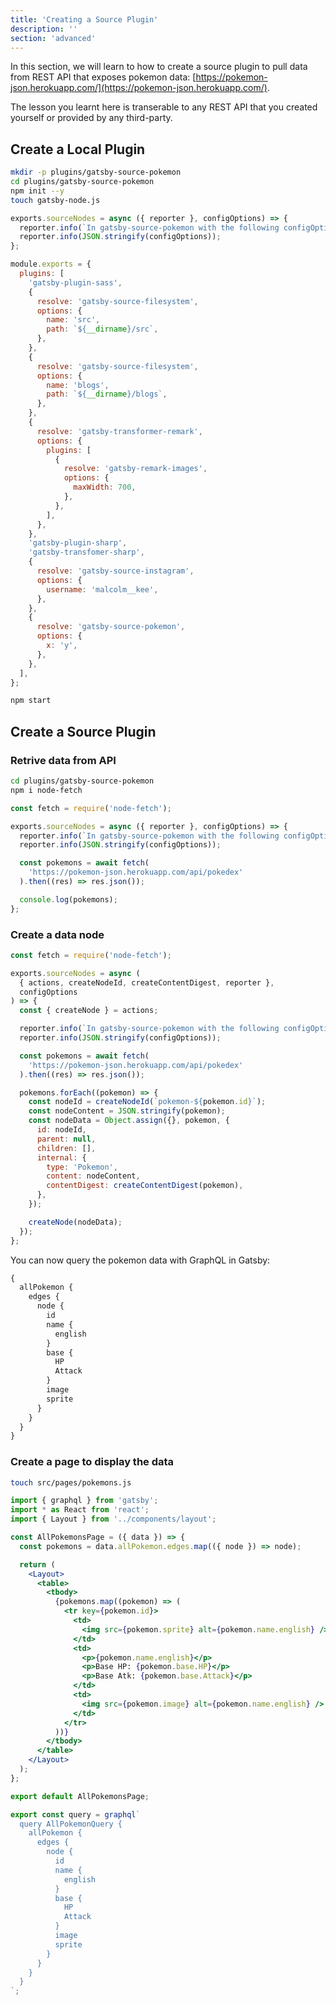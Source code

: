 ```yaml
---
title: 'Creating a Source Plugin'
description: ''
section: 'advanced'
---
```


In this section, we will learn to how to create a source plugin to pull data from REST API that exposes pokemon data: [https://pokemon-json.herokuapp.com/](https://pokemon-json.herokuapp.com/).

The lesson you learnt here is transerable to any REST API that you created yourself or provided by any third-party.

## Create a Local Plugin

```bash
mkdir -p plugins/gatsby-source-pokemon
cd plugins/gatsby-source-pokemon
npm init --y
touch gatsby-node.js
```

```js title="plugins/gatsby-source-pokemon/gatsby-node.js"
exports.sourceNodes = async ({ reporter }, configOptions) => {
  reporter.info(`In gatsby-source-pokemon with the following configOptions`);
  reporter.info(JSON.stringify(configOptions));
};
```

```js title="gatsby-config.js" {38-43}
module.exports = {
  plugins: [
    'gatsby-plugin-sass',
    {
      resolve: 'gatsby-source-filesystem',
      options: {
        name: 'src',
        path: `${__dirname}/src`,
      },
    },
    {
      resolve: 'gatsby-source-filesystem',
      options: {
        name: 'blogs',
        path: `${__dirname}/blogs`,
      },
    },
    {
      resolve: 'gatsby-transformer-remark',
      options: {
        plugins: [
          {
            resolve: 'gatsby-remark-images',
            options: {
              maxWidth: 700,
            },
          },
        ],
      },
    },
    'gatsby-plugin-sharp',
    'gatsby-transfomer-sharp',
    {
      resolve: 'gatsby-source-instagram',
      options: {
        username: 'malcolm__kee',
      },
    },
    {
      resolve: 'gatsby-source-pokemon',
      options: {
        x: 'y',
      },
    },
  ],
};
```

```bash
npm start
```

## Create a Source Plugin

### Retrive data from API

```bash
cd plugins/gatsby-source-pokemon
npm i node-fetch
```

```js title="plugins/gatsby-source-pokemon/gatsby-node.js" {0,6-10}
const fetch = require('node-fetch');

exports.sourceNodes = async ({ reporter }, configOptions) => {
  reporter.info(`In gatsby-source-pokemon with the following configOptions`);
  reporter.info(JSON.stringify(configOptions));

  const pokemons = await fetch(
    'https://pokemon-json.herokuapp.com/api/pokedex'
  ).then((res) => res.json());

  console.log(pokemons);
};
```

### Create a data node

```js title="plugins/gatsby-source-pokemon/gatsby-node.js" {3,6,15-30}
const fetch = require('node-fetch');

exports.sourceNodes = async (
  { actions, createNodeId, createContentDigest, reporter },
  configOptions
) => {
  const { createNode } = actions;

  reporter.info(`In gatsby-source-pokemon with the following configOptions`);
  reporter.info(JSON.stringify(configOptions));

  const pokemons = await fetch(
    'https://pokemon-json.herokuapp.com/api/pokedex'
  ).then((res) => res.json());

  pokemons.forEach((pokemon) => {
    const nodeId = createNodeId(`pokemon-${pokemon.id}`);
    const nodeContent = JSON.stringify(pokemon);
    const nodeData = Object.assign({}, pokemon, {
      id: nodeId,
      parent: null,
      children: [],
      internal: {
        type: 'Pokemon',
        content: nodeContent,
        contentDigest: createContentDigest(pokemon),
      },
    });

    createNode(nodeData);
  });
};
```

You can now query the pokemon data with GraphQL in Gatsby:

```graphql
{
  allPokemon {
    edges {
      node {
        id
        name {
          english
        }
        base {
          HP
          Attack
        }
        image
        sprite
      }
    }
  }
}
```

### Create a page to display the data

```bash
touch src/pages/pokemons.js
```

```jsx title="src/pages/pokemons.js"
import { graphql } from 'gatsby';
import * as React from 'react';
import { Layout } from '../components/layout';

const AllPokemonsPage = ({ data }) => {
  const pokemons = data.allPokemon.edges.map(({ node }) => node);

  return (
    <Layout>
      <table>
        <tbody>
          {pokemons.map((pokemon) => (
            <tr key={pokemon.id}>
              <td>
                <img src={pokemon.sprite} alt={pokemon.name.english} />
              </td>
              <td>
                <p>{pokemon.name.english}</p>
                <p>Base HP: {pokemon.base.HP}</p>
                <p>Base Atk: {pokemon.base.Attack}</p>
              </td>
              <td>
                <img src={pokemon.image} alt={pokemon.name.english} />
              </td>
            </tr>
          ))}
        </tbody>
      </table>
    </Layout>
  );
};

export default AllPokemonsPage;

export const query = graphql`
  query AllPokemonQuery {
    allPokemon {
      edges {
        node {
          id
          name {
            english
          }
          base {
            HP
            Attack
          }
          image
          sprite
        }
      }
    }
  }
`;
```
